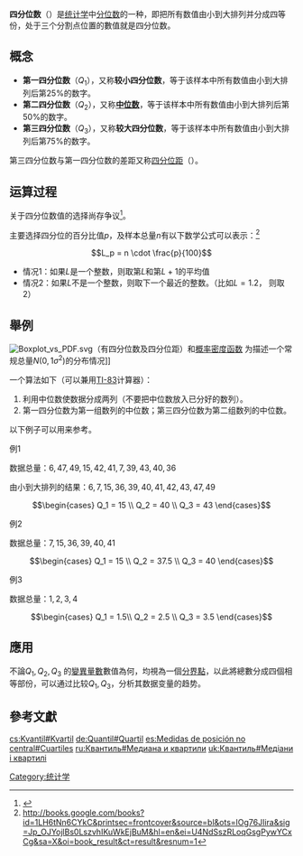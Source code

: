 {{NoteTA
|G1 = Math
}}
'''四分位数'''（{{lang-en|Quartile}}）是[[统计学|统计学]]中[[分位数|分位数]]的一种，即把所有数值由小到大排列并分成四等份，处于三个分割点位置的數值就是四分位数。

== 概念 ==
* '''第一四分位数'''（<math>Q_1</math>），又称'''较小四分位数'''，等于该样本中所有数值由小到大排列后第25%的数字。
* '''第二四分位数'''（<math>Q_2</math>），又称'''[[中位数|中位数]]'''，等于该样本中所有数值由小到大排列后第50%的数字。
* '''第三四分位数'''（<math>Q_3</math>），又称'''较大四分位数'''，等于该样本中所有数值由小到大排列后第75%的数字。

第三四分位数与第一四分位数的差距又称[[四分位距|四分位距]]（{{lang|en|InterQuartile Range, IQR}}）。

==运算过程==
关于四分位数值的选择尚存争议<ref>{{cite journal |title=Sample quantiles in statistical packages |journal=American Statistician |date=November 1996 |volume=50 |issue=4 |pages=361–365 |first1=Rob J |last1=Hyndman |first2=Yanan |last2=Fan |url=http://robjhyndman.com/papers/quantiles/ |doi=10.2307/2684934 |jstor=2684934 |access-date=2020-01-19 |archive-date=2017-01-25 |archive-url=https://web.archive.org/web/20170125152106/http://robjhyndman.com/papers/quantiles/ |dead-url=no }}</ref>。

主要选择四分位的百分比值<math>p</math>，及样本总量<math>n</math>有以下数学公式可以表示：<ref>http://books.google.com/books?id=1LH6tNn6CYkC&printsec=frontcover&source=bl&ots=lOg76JIira&sig=Jp_OJYojlBs0LszvhIKuWkEjBuM&hl=en&ei=U4NdSszRLoqGsgPywYCxCg&sa=X&oi=book_result&ct=result&resnum=1</ref>
:<math>L_p = n \cdot \frac{p}{100}</math>

* 情况1：如果<math>L</math>是一个整数，则取第<math>L</math>和第<math>L + 1</math>的平均值
* 情况2：如果<math>L</math>不是一个整数，则取下一个最近的整数。（比如<math>L = 1.2</math>， 则取<math>2</math>）

== 舉例 ==
[[Image:Boxplot_vs_PDF.svg|thumb]]（有四分位数及四分位距）和[[概率密度函数|概率密度函数]] 为描述一个常规总量<math>N(0, 1 \sigma^2)</math>的分布情况]]

一个算法如下（可以兼用[[TI-83|TI-83]]计算器）：
# 利用中位数使数据分成两列（不要把中位数放入已分好的数列）。
# 第一四分位数为第一组数列的中位数；第三四分位数为第二组数列的中位数。

以下例子可以用来参考。

;例1
数据总量：<math>6, 47, 49, 15, 42, 41, 7, 39, 43, 40, 36</math>

由小到大排列的结果：<math>6, 7, 15, 36, 39, 40, 41, 42, 43, 47, 49</math>
:<math>
\begin{cases}
Q_1 = 15 \\
Q_2 = 40 \\
Q_3 = 43
\end{cases}
</math>

;例2
数据总量：<math>7, 15, 36, 39, 40, 41</math>
:<math>
\begin{cases}
Q_1 = 15 \\
Q_2 = 37.5 \\
Q_3 = 40
\end{cases}
</math>

;例3
数据总量：<math>1, 2, 3, 4</math>
:<math>
\begin{cases}
Q_1  = 1.5\\
Q_2  = 2.5 \\
Q_3 = 3.5
\end{cases}
</math>

==應用==
不論<math>Q_1, Q_2, Q_3</math> 的[[變異量數|變異量數]]數值為何，均視為一個[[分界點|分界點]]，以此將總數分成四個相等部份，可以通过比较<math>Q_1, Q_3</math>，分析其数据变量的趋势。

==參考文獻==
{{Reflist}}

{{统计学}}
[[Category:统计学|Category:统计学]]

[[cs:Kvantil#Kvartil|cs:Kvantil#Kvartil]]
[[de:Quantil#Quartil|de:Quantil#Quartil]]
[[es:Medidas_de_posición_no_central#Cuartiles|es:Medidas de posición no central#Cuartiles]]
[[ru:Квантиль#Медиана_и_квартили|ru:Квантиль#Медиана и квартили]]
[[uk:Квантиль#Медіани_і_квартилі|uk:Квантиль#Медіани і квартилі]]
